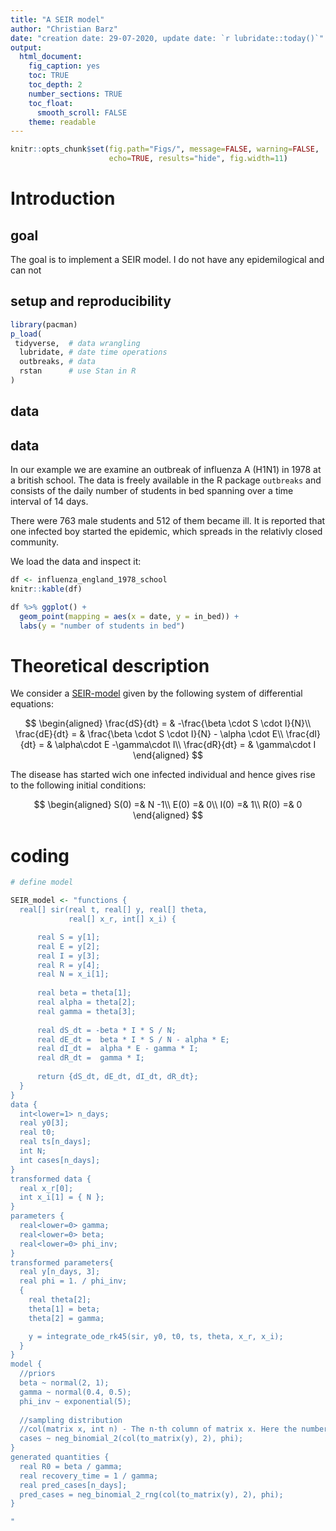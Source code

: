```yaml
---
title: "A SEIR model"
author: "Christian Barz"
date: "creation date: 29-07-2020, update date: `r lubridate::today()`"
output:
  html_document:
    fig_caption: yes
    toc: TRUE
    toc_depth: 2
    number_sections: TRUE
    toc_float:
      smooth_scroll: FALSE
    theme: readable
---
```


```r
knitr::opts_chunk$set(fig.path="Figs/", message=FALSE, warning=FALSE,
                      echo=TRUE, results="hide", fig.width=11)
```

# Introduction

## goal

The goal is to implement a SEIR model. I do not have any epidemilogical and can not


## setup and reproducibility

```r
library(pacman)
p_load(
 tidyverse,  # data wrangling
  lubridate, # date time operations
  outbreaks, # data
  rstan      # use Stan in R
)
```


## data

## data

In our example we are examine an outbreak of influenza A (H1N1) in 1978 at a british school. The data is freely available in the R package `outbreaks` and consists of the daily number of students in bed spanning over a time interval of 14 days.

There were 763 male students and 512 of them became ill. It is reported that one infected boy started the epidemic, which spreads in the relativly closed community.

We load the data and inspect it:

```r
df <- influenza_england_1978_school
knitr::kable(df)
```


```r
df %>% ggplot() + 
  geom_point(mapping = aes(x = date, y = in_bed)) +
  labs(y = "number of students in bed")
```


# Theoretical description

We consider a [SEIR-model](https://de.wikipedia.org/wiki/SEIR-Modell) given by the following system of differential equations:
  
$$
\begin{aligned}
\frac{dS}{dt} = & -\frac{\beta \cdot S \cdot I}{N}\\
\frac{dE}{dt} = & \frac{\beta \cdot S \cdot I}{N} - \alpha \cdot E\\
\frac{dI}{dt} = & \alpha\cdot E -\gamma\cdot I\\
\frac{dR}{dt} = & \gamma\cdot I
\end{aligned}
$$

The disease has started wich one infected individual and hence gives rise to the following initial conditions:

$$
\begin{aligned}
S(0)  =&  N -1\\
E(0)  =&  0\\
I(0)  =&  1\\
R(0)  =&  0
\end{aligned}
$$


# coding

```r

# define model

SEIR_model <- "functions {
  real[] sir(real t, real[] y, real[] theta, 
             real[] x_r, int[] x_i) {

      real S = y[1];
      real E = y[2];
      real I = y[3];
      real R = y[4];
      real N = x_i[1];
      
      real beta = theta[1];
      real alpha = theta[2];
      real gamma = theta[3];
      
      real dS_dt = -beta * I * S / N;
      real dE_dt =  beta * I * S / N - alpha * E;
      real dI_dt =  alpha * E - gamma * I;
      real dR_dt =  gamma * I;
      
      return {dS_dt, dE_dt, dI_dt, dR_dt};
  }
}
data {
  int<lower=1> n_days;
  real y0[3];
  real t0;
  real ts[n_days];
  int N;
  int cases[n_days];
}
transformed data {
  real x_r[0];
  int x_i[1] = { N };
}
parameters {
  real<lower=0> gamma;
  real<lower=0> beta;
  real<lower=0> phi_inv;
}
transformed parameters{
  real y[n_days, 3];
  real phi = 1. / phi_inv;
  {
    real theta[2];
    theta[1] = beta;
    theta[2] = gamma;

    y = integrate_ode_rk45(sir, y0, t0, ts, theta, x_r, x_i);
  }
}
model {
  //priors
  beta ~ normal(2, 1);
  gamma ~ normal(0.4, 0.5);
  phi_inv ~ exponential(5);
  
  //sampling distribution
  //col(matrix x, int n) - The n-th column of matrix x. Here the number of infected people 
  cases ~ neg_binomial_2(col(to_matrix(y), 2), phi);
}
generated quantities {
  real R0 = beta / gamma;
  real recovery_time = 1 / gamma;
  real pred_cases[n_days];
  pred_cases = neg_binomial_2_rng(col(to_matrix(y), 2), phi);
}

"
```


```r

```

